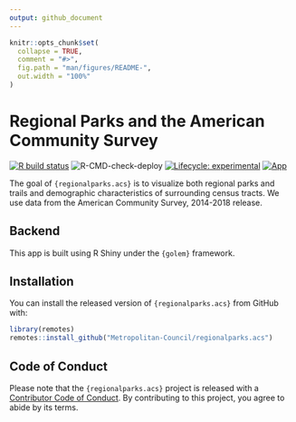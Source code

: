 ```yaml
---
output: github_document
---
```


<!-- README.md is generated from README.Rmd. Please edit that file -->

```r
knitr::opts_chunk$set(
  collapse = TRUE,
  comment = "#>",
  fig.path = "man/figures/README-",
  out.width = "100%"
)
```

# Regional Parks and the American Community Survey  

<!-- badges: start -->
[![R build status](https://github.com/Metropolitan-Council/regionalparks.acs/workflows/R-CMD-check/badge.svg)](https://github.com/Metropolitan-Council/regionalparks.acs/actions)
![R-CMD-check-deploy](https://github.com/Metropolitan-Council/regionalparks.acs/workflows/R-CMD-check-deploy/badge.svg)
[![Lifecycle: experimental](https://img.shields.io/badge/lifecycle-experimental-orange.svg)](https://www.tidyverse.org/lifecycle/#experimental)
[![App](https://img.shields.io/website-up-down-green-red/http/shields.io.svg)](https://metrotransitmn.shinyapps.io/regional-parks-acs/)

<!-- badges: end -->

The goal of `{regionalparks.acs}` is to visualize both regional parks and trails and demographic characteristics of surrounding census tracts. We use data from the American Community Survey, 2014-2018 release.  

## Backend  

This app is built using R Shiny under the `{golem}` framework.  

## Installation

You can install the released version of `{regionalparks.acs}` from GitHub with:

``` r
library(remotes)
remotes::install_github("Metropolitan-Council/regionalparks.acs")
```

## Code of Conduct

Please note that the `{regionalparks.acs}` project is released with a [Contributor Code of Conduct](https://contributor-covenant.org/version/2/0/CODE_OF_CONDUCT.html). By contributing to this project, you agree to abide by its terms.


